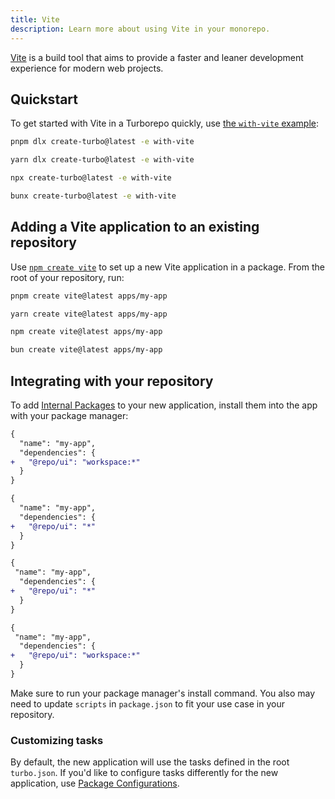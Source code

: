 ```yaml
---
title: Vite
description: Learn more about using Vite in your monorepo.
---
```



[Vite](https://vitejs.dev/) is a build tool that aims to provide a faster and leaner development experience for modern web projects.

## Quickstart

To get started with Vite in a Turborepo quickly, use [the `with-vite` example](https://github.com/vercel/turborepo/tree/main/examples/with-vite):

<PackageManagerTabs>

<Tab value="pnpm">

```bash title="Terminal"
pnpm dlx create-turbo@latest -e with-vite
```

</Tab>

<Tab value="yarn">

```bash title="Terminal"
yarn dlx create-turbo@latest -e with-vite
```

</Tab>

<Tab value="npm">

```bash title="Terminal"
npx create-turbo@latest -e with-vite
```

</Tab>

<Tab value="bun (Beta)">

```bash title="Terminal"
bunx create-turbo@latest -e with-vite
```

</Tab>
</PackageManagerTabs>

## Adding a Vite application to an existing repository

Use [`npm create vite`](https://vitejs.dev/guide/#scaffolding-your-first-vite-project) to set up a new Vite application in a package. From the root of your repository, run:

<PackageManagerTabs>

<Tab value="pnpm">

```bash title="Terminal"
pnpm create vite@latest apps/my-app
```

</Tab>

<Tab value="yarn">

```bash title="Terminal"
yarn create vite@latest apps/my-app
```

</Tab>

<Tab value="npm">

```bash title="Terminal"
npm create vite@latest apps/my-app
```

</Tab>

<Tab value="bun (Beta)">

```bash title="Terminal"
bun create vite@latest apps/my-app
```

</Tab>
</PackageManagerTabs>

## Integrating with your repository

To add [Internal Packages](/docs/core-concepts/internal-packages) to your new application, install them into the app with your package manager:

<PackageManagerTabs>

<Tab value="pnpm">

```diff title="./apps/my-app/package.json"
{
  "name": "my-app",
  "dependencies": {
+   "@repo/ui": "workspace:*"
  }
}
```

</Tab>

<Tab value="yarn">

```diff title="./apps/my-app/package.json"
{
  "name": "my-app",
  "dependencies": {
+   "@repo/ui": "*"
  }
}
```

</Tab>

<Tab value="npm">

```diff title="./apps/my-app/package.json"
{
 "name": "my-app",
  "dependencies": {
+   "@repo/ui": "*"
  }
}
```

</Tab>

<Tab value="bun (Beta)">

```diff title="./apps/my-app/package.json"
{
 "name": "my-app",
  "dependencies": {
+   "@repo/ui": "workspace:*"
  }
}
```

</Tab>
</PackageManagerTabs>

Make sure to run your package manager's install command. You also may need to update `scripts` in `package.json` to fit your use case in your repository.

### Customizing tasks

By default, the new application will use the tasks defined in the root `turbo.json`. If you'd like to configure tasks differently for the new application, use [Package Configurations](/docs/reference/package-configurations).
